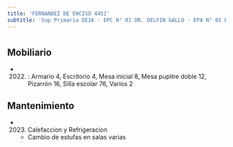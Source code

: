 ```yaml
---
title: 'FERNANDEZ DE ENCISO 4451'
subtitle: 'Sup Primaria DE16 - EPC N° 01 DR. DELFIN GALLO - EPA N° 01 DR. DELFIN GALLO - JIC N° 03/16° MAFALDA'
---
```


#


## Mobiliario

*  (2022) : Armario 4, Escritorio 4, Mesa inicial 8, Mesa pupitre doble 12, Pizarrón 16, Silla escolar 76, Varios 2 





## Mantenimiento

*  (2023) Calefaccion y Refrigeracion 
    + Cambio de estufas en salas varias




